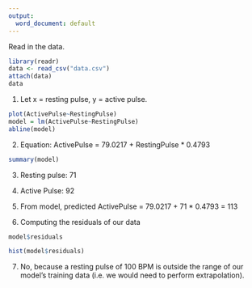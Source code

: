 ```yaml
---
output: 
  word_document: default
---
```

Read in the data.
```r
library(readr)
data <- read_csv("data.csv")
attach(data)
data
```
1. Let x = resting pulse, y = active pulse.
```r
plot(ActivePulse~RestingPulse)
model = lm(ActivePulse~RestingPulse)
abline(model)
```
2. Equation: ActivePulse = 79.0217 + RestingPulse * 0.4793
```r
summary(model)
```
3. Resting pulse: 71

4. Active Pulse: 92

5. From model, predicted ActivePulse = 79.0217 + 71 * 0.4793 = 113

6. Computing the residuals of our data
```r
model$residuals
```
```r
hist(model$residuals)
```
7. No, because a resting pulse of 100 BPM is outside the range of our model's training data (i.e. we would need to perform extrapolation).
